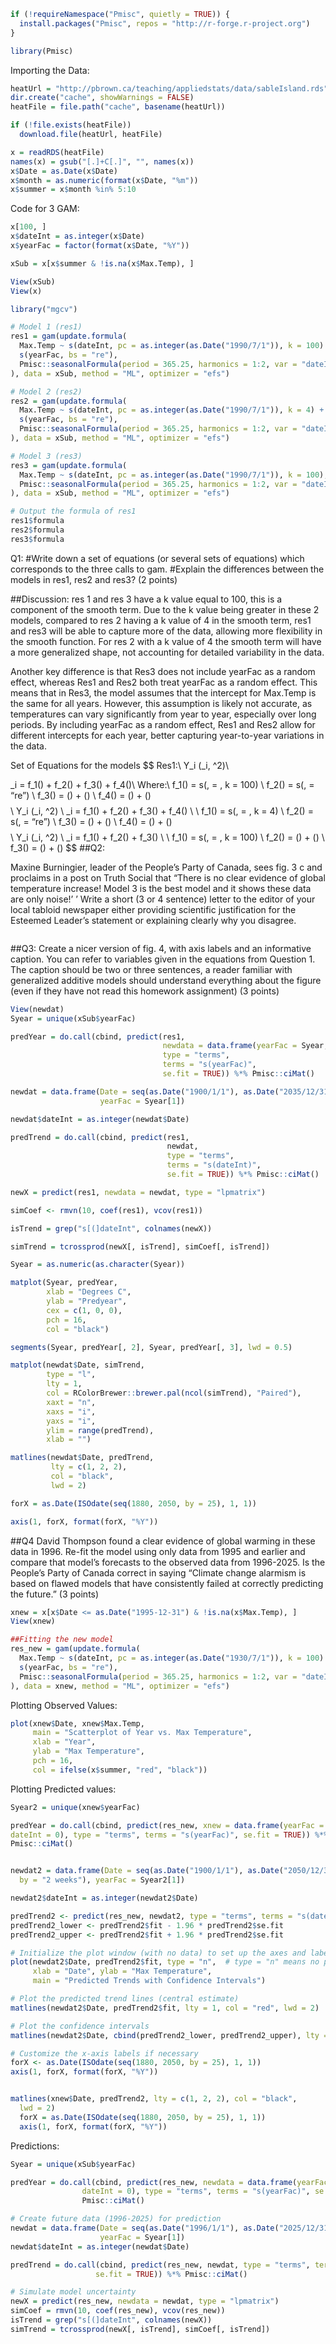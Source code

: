 ```r
if (!requireNamespace("Pmisc", quietly = TRUE)) {
  install.packages("Pmisc", repos = "http://r-forge.r-project.org")
}

library(Pmisc)
```

Importing the Data:
```r
heatUrl = "http://pbrown.ca/teaching/appliedstats/data/sableIsland.rds"
dir.create("cache", showWarnings = FALSE)
heatFile = file.path("cache", basename(heatUrl))

if (!file.exists(heatFile)) 
  download.file(heatUrl, heatFile)

x = readRDS(heatFile)
names(x) = gsub("[.]+C[.]", "", names(x))
x$Date = as.Date(x$Date)
x$month = as.numeric(format(x$Date, "%m"))
x$summer = x$month %in% 5:10
```

Code for 3 GAM:
```r
x[100, ]
x$dateInt = as.integer(x$Date)
x$yearFac = factor(format(x$Date, "%Y"))

xSub = x[x$summer & !is.na(x$Max.Temp), ]

View(xSub)
View(x)

library("mgcv")

# Model 1 (res1)
res1 = gam(update.formula(
  Max.Temp ~ s(dateInt, pc = as.integer(as.Date("1990/7/1")), k = 100) + 
  s(yearFac, bs = "re"), 
  Pmisc::seasonalFormula(period = 365.25, harmonics = 1:2, var = "dateInt")
), data = xSub, method = "ML", optimizer = "efs")

# Model 2 (res2)
res2 = gam(update.formula(
  Max.Temp ~ s(dateInt, pc = as.integer(as.Date("1990/7/1")), k = 4) + 
  s(yearFac, bs = "re"), 
  Pmisc::seasonalFormula(period = 365.25, harmonics = 1:2, var = "dateInt")
), data = xSub, method = "ML", optimizer = "efs")

# Model 3 (res3)
res3 = gam(update.formula(
  Max.Temp ~ s(dateInt, pc = as.integer(as.Date("1990/7/1")), k = 100), 
  Pmisc::seasonalFormula(period = 365.25, harmonics = 1:2, var = "dateInt")
), data = xSub, method = "ML", optimizer = "efs")

# Output the formula of res1
res1$formula
res2$formula
res3$formula

```

Q1: 
#Write down a set of equations (or several sets of equations) which corresponds to the three calls to gam.
#Explain the differences between the models in res1, res2 and res3? (2 points)

##Discussion: 
res 1 and res 3 have a k value equal to 100, this is a component of the smooth term. Due to the k value being greater
in these 2 models, compared to res 2 having a k value of 4 in the smooth term, res1 and res3 will be able to capture more
of the data, allowing more flexibility in the smooth function. For res 2 with a k value of 4 the smooth term will have a more generalized shape, not accounting for detailed variability in the data.

Another key difference is that Res3 does not include yearFac as a random effect, whereas Res1 and Res2 both treat yearFac as a random effect. This means that in Res3, the model assumes that the intercept for Max.Temp is the same for all years. However, this assumption is likely not accurate, as temperatures can vary significantly from year to year, especially over long periods. By including yearFac as a random effect, Res1 and Res2 allow for different intercepts for each year, better capturing year-to-year variations in the data.

Set of Equations for the models
$$
Res1:\\ 
Y_i \sim \mathcal{N}(\mu_i, \sigma^2)\\

\mu_i = f_1(\text{dateInt}) + f_2(\text{yearFac}) + f_3(\text{seasonal1}) + f_4(\text{seasonal2})\\
Where:\\
f_1(\text{dateInt}) = s(\text{dateInt}, \text{pc} = \text{as.integer(as.Date("1990/7/1"))}, k = 100) \\
f_2(\text{yearFac}) = s(\text{yearFac}, \text{bs} = "re") \\
f_3(\text{seasonal1}) = \sin\left(\frac{\pi \cdot \text{dateInt}}{182.625}\right) + \cos\left(\frac{\pi \cdot \text{dateInt}}{182.625}\right) \\
f_4(\text{seasonal2}) = \sin\left(\frac{\pi \cdot \text{dateInt}}{91.3125}\right) + \cos\left(\frac{\pi \cdot \text{dateInt}}{91.3125}\right)
$$
$$
\text{Res2:} \\
Y_i \sim \mathcal{N}(\mu_i, \sigma^2) \\
\mu_i = f_1(\text{dateInt}) + f_2(\text{yearFac}) + f_3(\text{seasonal1}) + f_4(\text{seasonal2}) \\
\text{Where:} \\
f_1(\text{dateInt}) = s(\text{dateInt}, \text{pc} = \text{as.integer(as.Date("1990/7/1"))}, k = 4) \\
f_2(\text{yearFac}) = s(\text{yearFac}, \text{bs} = "re") \\
f_3(\text{seasonal1}) = \sin\left(\frac{\pi \cdot \text{dateInt}}{182.625}\right) + \cos\left(\frac{\pi \cdot \text{dateInt}}{182.625}\right) \\
f_4(\text{seasonal2}) = \sin\left(\frac{\pi \cdot \text{dateInt}}{91.3125}\right) + \cos\left(\frac{\pi \cdot \text{dateInt}}{91.3125}\right)
$$
$$
\text{Res3:} \\
Y_i \sim \mathcal{N}(\mu_i, \sigma^2) \\
\mu_i = f_1(\text{dateInt}) + f_2(\text{seasonal1}) + f_3(\text{seasonal2}) \\
\text{Where:} \\
f_1(\text{dateInt}) = s(\text{dateInt}, \text{pc} = \text{as.integer(as.Date("1990/7/1"))}, k = 100) \\
f_2(\text{seasonal1}) = \sin\left(\frac{\pi \cdot \text{dateInt}}{182.625}\right) + \cos\left(\frac{\pi \cdot \text{dateInt}}{182.625}\right) \\
f_3(\text{seasonal2}) = \sin\left(\frac{\pi \cdot \text{dateInt}}{91.3125}\right) + \cos\left(\frac{\pi \cdot \text{dateInt}}{91.3125}\right)
$$
##Q2: 

Maxine Burningier, leader of the People’s Party of Canada, sees fig. 3 c and proclaims in a post on
Truth Social that “There is no clear evidence of global temperature increase! Model 3 is the best model
and it shows these data are only noise!’ ’ Write a short (3 or 4 sentence) letter to the editor of your
local tabloid newspaper either providing scientific justification for the Esteemed Leader’s statement or
explaining clearly why you disagree.

```r

```

##Q3: 
Create a nicer version of fig. 4, with axis labels and an informative caption. You can refer to variables
given in the equations from Question 1. The caption should be two or three sentences, a reader familiar
with generalized additive models should understand everything about the figure (even if they have not
read this homework assignment) (3 points)
```r
View(newdat)
Syear = unique(xSub$yearFac)

predYear = do.call(cbind, predict(res1, 
                                  newdata = data.frame(yearFac = Syear, dateInt = 0), 
                                  type = "terms", 
                                  terms = "s(yearFac)", 
                                  se.fit = TRUE)) %*% Pmisc::ciMat()

newdat = data.frame(Date = seq(as.Date("1900/1/1"), as.Date("2035/12/31"), by = "2 weeks"), 
                    yearFac = Syear[1])

newdat$dateInt = as.integer(newdat$Date)

predTrend = do.call(cbind, predict(res1, 
                                   newdat, 
                                   type = "terms", 
                                   terms = "s(dateInt)", 
                                   se.fit = TRUE)) %*% Pmisc::ciMat()

newX = predict(res1, newdata = newdat, type = "lpmatrix")

simCoef <- rmvn(10, coef(res1), vcov(res1))

isTrend = grep("s[(]dateInt", colnames(newX))

simTrend = tcrossprod(newX[, isTrend], simCoef[, isTrend])

Syear = as.numeric(as.character(Syear))

matplot(Syear, predYear, 
        xlab = "Degrees C",
        ylab = "Predyear",
        cex = c(1, 0, 0), 
        pch = 16,
        col = "black")

segments(Syear, predYear[, 2], Syear, predYear[, 3], lwd = 0.5)

matplot(newdat$Date, simTrend, 
        type = "l", 
        lty = 1, 
        col = RColorBrewer::brewer.pal(ncol(simTrend), "Paired"), 
        xaxt = "n", 
        xaxs = "i", 
        yaxs = "i", 
        ylim = range(predTrend),
        xlab = "")

matlines(newdat$Date, predTrend, 
         lty = c(1, 2, 2), 
         col = "black", 
         lwd = 2)

forX = as.Date(ISOdate(seq(1880, 2050, by = 25), 1, 1))

axis(1, forX, format(forX, "%Y"))

```

##Q4
David Thompson found a clear evidence of global warming in these data in 1996. Re-fit the model
using only data from 1995 and earlier and compare that model’s forecasts to the observed data from
1996-2025. Is the People’s Party of Canada correct in saying “Climate change alarmism is based on
flawed models that have consistently failed at correctly predicting the future.” (3 points)
```r
xnew = x[x$Date <= as.Date("1995-12-31") & !is.na(x$Max.Temp), ]
View(xnew)

##Fitting the new model
res_new = gam(update.formula(
  Max.Temp ~ s(dateInt, pc = as.integer(as.Date("1930/7/1")), k = 100) + 
  s(yearFac, bs = "re"), 
  Pmisc::seasonalFormula(period = 365.25, harmonics = 1:2, var = "dateInt")
), data = xnew, method = "ML", optimizer = "efs")

```

Plotting Observed Values:
```r
plot(xnew$Date, xnew$Max.Temp, 
     main = "Scatterplot of Year vs. Max Temperature",
     xlab = "Year", 
     ylab = "Max Temperature", 
     pch = 16, 
     col = ifelse(x$summer, "red", "black"))
```
Plotting Predicted values:
```r
Syear2 = unique(xnew$yearFac)

predYear = do.call(cbind, predict(res_new, xnew = data.frame(yearFac = Syear2,
dateInt = 0), type = "terms", terms = "s(yearFac)", se.fit = TRUE)) %*%
Pmisc::ciMat()


newdat2 = data.frame(Date = seq(as.Date("1900/1/1"), as.Date("2050/12/31"),
  by = "2 weeks"), yearFac = Syear2[1])

newdat2$dateInt = as.integer(newdat2$Date)

predTrend2 <- predict(res_new, newdat2, type = "terms", terms = "s(dateInt)", se.fit = TRUE)
predTrend2_lower <- predTrend2$fit - 1.96 * predTrend2$se.fit
predTrend2_upper <- predTrend2$fit + 1.96 * predTrend2$se.fit

# Initialize the plot window (with no data) to set up the axes and labels
plot(newdat2$Date, predTrend2$fit, type = "n",  # type = "n" means no points are plotted
     xlab = "Date", ylab = "Max Temperature", 
     main = "Predicted Trends with Confidence Intervals")

# Plot the predicted trend lines (central estimate)
matlines(newdat2$Date, predTrend2$fit, lty = 1, col = "red", lwd = 2)

# Plot the confidence intervals
matlines(newdat2$Date, cbind(predTrend2_lower, predTrend2_upper), lty = 2, col = "blue", lwd = 1)

# Customize the x-axis labels if necessary
forX <- as.Date(ISOdate(seq(1880, 2050, by = 25), 1, 1))
axis(1, forX, format(forX, "%Y"))


matlines(xnew$Date, predTrend2, lty = c(1, 2, 2), col = "black",
  lwd = 2)
  forX = as.Date(ISOdate(seq(1880, 2050, by = 25), 1, 1))
  axis(1, forX, format(forX, "%Y"))
```
Predictions:
```r
Syear = unique(xSub$yearFac)

predYear = do.call(cbind, predict(res_new, newdata = data.frame(yearFac = Syear,
                dateInt = 0), type = "terms", terms = "s(yearFac)", se.fit = TRUE)) %*%
                Pmisc::ciMat()

# Create future data (1996-2025) for prediction
newdat = data.frame(Date = seq(as.Date("1996/1/1"), as.Date("2025/12/31"), by = "2 weeks"),
                    yearFac = Syear[1])
newdat$dateInt = as.integer(newdat$Date)

predTrend = do.call(cbind, predict(res_new, newdat, type = "terms", terms = "s(dateInt)",
                   se.fit = TRUE)) %*% Pmisc::ciMat()

# Simulate model uncertainty
newX = predict(res_new, newdata = newdat, type = "lpmatrix")
simCoef = rmvn(10, coef(res_new), vcov(res_new))
isTrend = grep("s[(]dateInt", colnames(newX))
simTrend = tcrossprod(newX[, isTrend], simCoef[, isTrend])

```
